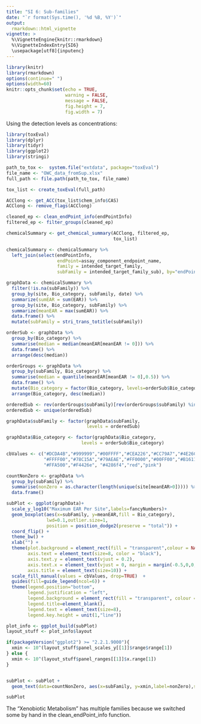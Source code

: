 ```yaml
---
title: "SI 6: Sub-families"
date: "`r format(Sys.time(), '%d %B, %Y')`"
output: 
  rmarkdown::html_vignette
vignette: >
  %\VignetteEngine{knitr::rmarkdown}
  %\VignetteIndexEntry{SI6}
  \usepackage[utf8]{inputenc}
---
```



```r
library(knitr)
library(rmarkdown)
options(continue=" ")
options(width=60)
knitr::opts_chunk$set(echo = TRUE,
                      warning = FALSE,
                      message = FALSE,
                      fig.height = 7,
                      fig.width = 7)
```

Using the detection levels as concentrations:


```r
library(toxEval)
library(dplyr)
library(tidyr)
library(ggplot2)
library(stringi)

path_to_tox <-  system.file("extdata", package="toxEval")
file_name <- "OWC_data_fromSup.xlsx"
full_path <- file.path(path_to_tox, file_name)

tox_list <- create_toxEval(full_path)

ACClong <- get_ACC(tox_list$chem_info$CAS)
ACClong <- remove_flags(ACClong)

cleaned_ep <- clean_endPoint_info(endPointInfo)
filtered_ep <- filter_groups(cleaned_ep)

chemicalSummary <- get_chemical_summary(ACClong, filtered_ep,
                                        tox_list)

chemicalSummary <- chemicalSummary %>%
  left_join(select(endPointInfo, 
                   endPoint=assay_component_endpoint_name,
                   family = intended_target_family,
                   subFamily = intended_target_family_sub), by="endPoint") 

graphData <- chemicalSummary %>%
  filter(!is.na(subFamily)) %>%
  group_by(site, Bio_category, subFamily, date) %>%
  summarize(sumEAR = sum(EAR)) %>%
  group_by(site, Bio_category, subFamily) %>%
  summarize(meanEAR = max(sumEAR)) %>%
  data.frame() %>%
  mutate(subFamily = stri_trans_totitle(subFamily))

orderSub <- graphData %>%
  group_by(Bio_category) %>%
  summarise(median = median(meanEAR[meanEAR != 0])) %>%
  data.frame() %>%
  arrange(desc(median))

orderGroups <- graphData %>%
  group_by(subFamily, Bio_category) %>%
  summarise(median = quantile(meanEAR[meanEAR != 0],0.5)) %>%
  data.frame() %>%
  mutate(Bio_category = factor(Bio_category, levels=orderSub$Bio_category)) %>%
  arrange(Bio_category, desc(median))

orderedSub <- rev(orderGroups$subFamily)[rev(orderGroups$subFamily) %in%                                unique(graphData$subFamily)]
orderedSub <- unique(orderedSub)

graphData$subFamily <- factor(graphData$subFamily, 
                              levels = orderedSub)

graphData$Bio_category <- factor(graphData$Bio_category, 
                            levels = orderSub$Bio_category)

cbValues <- c("#DCDA4B","#999999","#00FFFF","#CEA226","#CC79A7","#4E26CE",
              "#FFFF00","#78C15A","#79AEAE","#FF0000","#00FF00","#B1611D",
              "#FFA500","#F4426e", "#4286f4","red","pink")

countNonZero <- graphData %>%
  group_by(subFamily) %>%
  summarise(nonZero = as.character(length(unique(site[meanEAR>0])))) %>%
  data.frame()

subPlot <- ggplot(graphData)+
  scale_y_log10("Maximum EAR Per Site",labels=fancyNumbers)+
  geom_boxplot(aes(x=subFamily, y=meanEAR,fill = Bio_category),
               lwd=0.1,outlier.size=1, 
               position = position_dodge2(preserve = "total")) +
  coord_flip() +
  theme_bw() +
  xlab("") +
  theme(plot.background = element_rect(fill = "transparent",colour = NA),
        axis.text = element_text(size=8, color = "black"),
        axis.text.y = element_text(vjust = 0.2), 
        axis.text.x = element_text(vjust = 0, margin = margin(-0.5,0,0,0)),
        axis.title = element_text(size=10)) +
  scale_fill_manual(values = cbValues, drop=TRUE)  +
  guides(fill=guide_legend(ncol=6)) +
  theme(legend.position="bottom",
        legend.justification = "left",
        legend.background = element_rect(fill = "transparent", colour = "transparent"),
        legend.title=element_blank(),
        legend.text = element_text(size=8),
        legend.key.height = unit(1,"line")) 

plot_info <- ggplot_build(subPlot)
layout_stuff <- plot_info$layout

if(packageVersion("ggplot2") >= "2.2.1.9000"){
  xmin <- 10^(layout_stuff$panel_scales_y[[1]]$range$range[1])
} else {
  xmin <- 10^(layout_stuff$panel_ranges[[1]]$x.range[1])
}


subPlot <- subPlot + 
  geom_text(data=countNonZero, aes(x=subFamily, y=xmin,label=nonZero),size=3) 

subPlot


```

The "Xenobiotic Metabolism" has multiple families because we switched some by hand in the clean_endPoint_info function.
